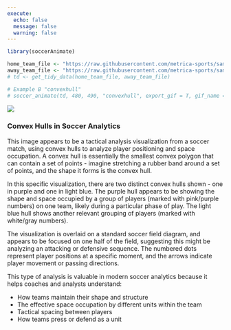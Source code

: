 ```yaml
---
execute:
  echo: false
  message: false
  warning: false
---
```


```r
library(soccerAnimate)

home_team_file <- "https://raw.githubusercontent.com/metrica-sports/sample-data/master/data/Sample_Game_2/Sample_Game_2_RawTrackingData_Home_Team.csv"
away_team_file <- "https://raw.githubusercontent.com/metrica-sports/sample-data/master/data/Sample_Game_2/Sample_Game_2_RawTrackingData_Away_Team.csv"
# td <- get_tidy_data(home_team_file, away_team_file)
```

```r
# Example B "convexhull"
# soccer_animate(td, 480, 490, "convexhull", export_gif = T, gif_name = "convexhull")
```

![](convexhull.gif)

### Convex Hulls in Soccer Analytics

This image appears to be a tactical analysis visualization from a soccer match, using convex hulls to analyze player positioning and space occupation. A convex hull is essentially the smallest convex polygon that can contain a set of points - imagine stretching a rubber band around a set of points, and the shape it forms is the convex hull.

In this specific visualization, there are two distinct convex hulls shown - one in purple and one in light blue. The purple hull appears to be showing the shape and space occupied by a group of players (marked with pink/purple numbers) on one team, likely during a particular phase of play. The light blue hull shows another relevant grouping of players (marked with white/gray numbers).

The visualization is overlaid on a standard soccer field diagram, and appears to be focused on one half of the field, suggesting this might be analyzing an attacking or defensive sequence. The numbered dots represent player positions at a specific moment, and the arrows indicate player movement or passing directions.

This type of analysis is valuable in modern soccer analytics because it helps coaches and analysts understand:

- How teams maintain their shape and structure
- The effective space occupation by different units within the team
- Tactical spacing between players
- How teams press or defend as a unit
